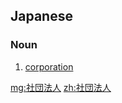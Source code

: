 ==Japanese==
{{ja-kanjitab|社|団|法|人}}
{{wikipedia|lang=ja}}

===Noun===
{{ja-noun|しゃだんほうじん}}

# [[corporation]]

[[mg:社団法人]]
[[zh:社団法人]]